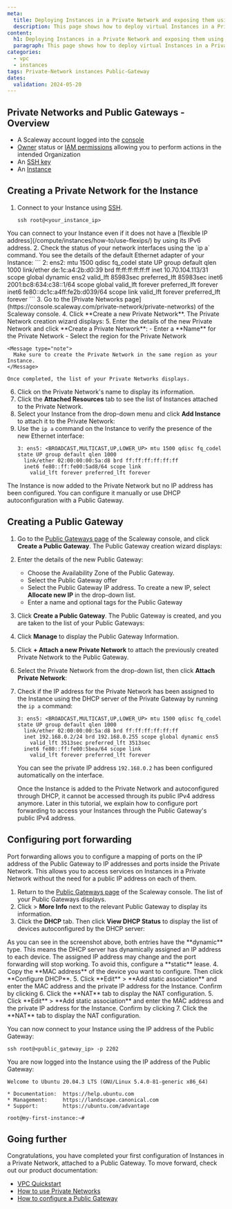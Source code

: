 ```yaml
---
meta:
  title: Deploying Instances in a Private Network and exposing them using a Public Gateway
  description: This page shows how to deploy virtual Instances in a Private Network and expose them using a Public Gateway
content:
  h1: Deploying Instances in a Private Network and exposing them using a Public Gateway
  paragraph: This page shows how to deploy virtual Instances in a Private Network and expose them using a Public Gateway
categories:
  - vpc
  - instances
tags: Private-Network instances Public-Gateway
dates:
  validation: 2024-05-20
---
```


## Private Networks and Public Gateways - Overview

<Macro id="network-public-gateways" />

<Macro id="requirements" />

- A Scaleway account logged into the [console](https://console.scaleway.com)
- [Owner](/identity-and-access-management/iam/concepts/#owner) status or [IAM permissions](/identity-and-access-management/iam/concepts/#permission) allowing you to perform actions in the intended Organization
- An [SSH key](/identity-and-access-management/organizations-and-projects/how-to/create-ssh-key/)
- An [Instance](/compute/instances/how-to/create-an-instance)

## Creating a Private Network for the Instance

1. Connect to your Instance using [SSH](/compute/instances/how-to/connect-to-instance/).
    ```
    ssh root@<your_instance_ip>
    ```

  <Message type="tip">
    You can connect to your Instance even if it does not have a [flexible IP address](/compute/instances/how-to/use-flexips/) by using its IPv6 address.
  </Message>
2. Check the status of your network interfaces using the `ip a` command. You see the details of the default Ethernet adapter of your Instance:
    ```
    2: ens2: <BROADCAST,MULTICAST,UP,LOWER_UP> mtu 1500 qdisc fq_codel state UP group default qlen 1000
      link/ether de:1c:a4:2b:d0:39 brd ff:ff:ff:ff:ff:ff
      inet 10.70.104.113/31 scope global dynamic ens2
        valid_lft 85983sec preferred_lft 85983sec
      inet6 2001:bc8:634:c38::1/64 scope global
        valid_lft forever preferred_lft forever
      inet6 fe80::dc1c:a4ff:fe2b:d039/64 scope link
        valid_lft forever preferred_lft forever
    ```
3. Go to the [Private Networks page](https://console.scaleway.com/private-network/private-networks) of the Scaleway console.
4. Click **Create a new Private Network**. The Private Network creation wizard displays:
    <Lightbox src="scaleway-create-pn.webp" alt="" />
5. Enter the details of the new Private Network and click **Create a Private Network**:
    - Enter a **Name** for the Private Network
    - Select the region for the Private Network

    <Message type="note">
      Make sure to create the Private Network in the same region as your Instance.
    </Message>

    Once completed, the list of your Private Networks displays.
6. Click on the Private Network's name to display its information.
7. Click the **Attached Resources** tab to see the list of Instances attached to the Private Network.
8. Select your Instance from the drop-down menu and click **Add Instance** to attach it to the Private Network:
    <Lightbox src="scaleway_add_instance.webp" alt="" />
9. Use the `ip a` command on the Instance to verify the presence of the new Ethernet interface:
    ```
    3: ens5: <BROADCAST,MULTICAST,UP,LOWER_UP> mtu 1500 qdisc fq_codel state UP group default qlen 1000
      link/ether 02:00:00:00:5a:d8 brd ff:ff:ff:ff:ff:ff
      inet6 fe80::ff:fe00:5ad8/64 scope link
        valid_lft forever preferred_lft forever
    ```

The Instance is now added to the Private Network but no IP address has been configured. You can configure it manually or use DHCP autoconfiguration with a Public Gateway.

## Creating a Public Gateway

1. Go to the [Public Gateways page](https://console.scaleway.com/public-gateway/public-gateways) of the Scaleway console, and click **Create a Public Gateway**. The Public Gateway creation wizard displays:
    <Lightbox src="scaleway-create-pg.webp" alt="" />
2. Enter the details of the new Public Gateway:
    - Choose the Availability Zone of the Public Gateway.
    - Select the Public Gateway offer
    - Select the Public Gateway IP address. To create a new IP, select **Allocate new IP** in the drop-down list.
    - Enter a name and optional tags for the Public Gateway
3. Click **Create a Public Gateway**. The Public Gateway is created, and you are taken to the list of your Public Gateways:
    <Lightbox src="scaleway_vpc_public_gateway_list.webp" alt="" />
4. Click **Manage** to display the Public Gateway Information.
5. Click **+ Attach a new Private Network** to attach the previously created Private Network to the Public Gateway.
6. Select the Private Network from the drop-down list, then click **Attach Private Network**:
    <Lightbox src="scaleway_vpc_public_gateway_attach_network.webp" alt="" />
7. Check if the IP address for the Private Network has been assigned to the Instance using the DHCP server of the Private Gateway by running the `ip a` command:
    ```
    3: ens5: <BROADCAST,MULTICAST,UP,LOWER_UP> mtu 1500 qdisc fq_codel state UP group default qlen 1000
      link/ether 02:00:00:00:5a:d8 brd ff:ff:ff:ff:ff:ff
      inet 192.168.0.2/24 brd 192.168.0.255 scope global dynamic ens5
        valid_lft 3513sec preferred_lft 3513sec
      inet6 fe80::ff:fe00:5bea/64 scope link
        valid_lft forever preferred_lft forever
    ```

    You can see the private IP address `192.168.0.2` has been configured automatically on the interface.

    <Message type="note">
      Once the Instance is added to the Private Network and autoconfigured through DHCP, it cannot be accessed through its public IPv4 address anymore. Later in this tutorial, we explain how to configure port forwarding to access your Instances through the Public Gateway's public IPv4 address.
    </Message>

## Configuring port forwarding

Port forwarding allows you to configure a mapping of ports on the IP address of the Public Gateway to IP addresses and ports inside the Private Network. This allows you to access services on Instances in a Private Network without the need for a public IP address on each of them.

1. Return to the [Public Gateways page](https://console.scaleway.com/public-gateway/public-gateways) of the Scaleway console. The list of your Public Gateways displays.
2. Click <Icon name="more" /> > **More Info** next to the relevant Public Gateway to display its information.
3. Click the **DHCP** tab. Then click **View DHCP Status** to display the list of devices autoconfigured by the DHCP server:
    <Lightbox src="scaleway_vpc_dhcp_status.webp" />

  <Message type="tip">
    As you can see in the screenshot above, both entries have the **dynamic** type. This means the DHCP server has dynamically assigned an IP address to each device. The assigned IP address may change and the port forwarding will stop working. To avoid this, configure a **static** lease.
  </Message>
4. Copy the **MAC address** of the device you want to configure. Then click **Configure DHCP**.
5. Click **Edit** > **Add static association** and enter the MAC address and the private IP address for the Instance. Confirm by clicking <Icon name="validate" />
    <Lightbox src="scaleway_vpc_static_dhcp.webp" />
6. Click the **NAT** tab to display the NAT configuration. 5. Click **Edit** > **Add static association** and enter the MAC address and the private IP address for the Instance. Confirm by clicking <Icon name="validate" />
    <Lightbox src="scaleway_vpc_static_dhcp.webp" />
7. Click the **NAT** tab to display the NAT configuration.   <Lightbox src="scaleway_vpc_static_nat.webp" />

You can now connect to your Instance using the IP address of the Public Gateway:

```
ssh root@<public_gateway_ip> -p 2202
```

You are now logged into the Instance using the IP address of the Public Gateway:

```
Welcome to Ubuntu 20.04.3 LTS (GNU/Linux 5.4.0-81-generic x86_64)

* Documentation:  https://help.ubuntu.com
* Management:     https://landscape.canonical.com
* Support:        https://ubuntu.com/advantage

root@my-first-instance:~#
```

## Going further

Congratulations, you have completed your first configuration of Instances in a Private Network, attached to a Public Gateway. To move forward, check out our product documentation:

* [VPC Quickstart](/network/public-gateways/quickstart/)
* [How to use Private Networks](/compute/instances/how-to/use-private-networks/)
* [How to configure a Public Gateway](/network/public-gateways/how-to/configure-a-public-gateway/)